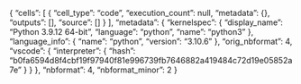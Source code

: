 {
 "cells": [
  {
   "cell_type": "code",
   "execution_count": null,
   "metadata": {},
   "outputs": [],
   "source": []
  }
 ],
 "metadata": {
  "kernelspec": {
   "display_name": "Python 3.9.12 64-bit",
   "language": "python",
   "name": "python3"
  },
  "language_info": {
   "name": "python",
   "version": "3.10.6"
  },
  "orig_nbformat": 4,
  "vscode": {
   "interpreter": {
    "hash": "b0fa6594d8f4cbf19f97940f81e996739fb7646882a419484c72d19e05852a7e"
   }
  }
 },
 "nbformat": 4,
 "nbformat_minor": 2
}
